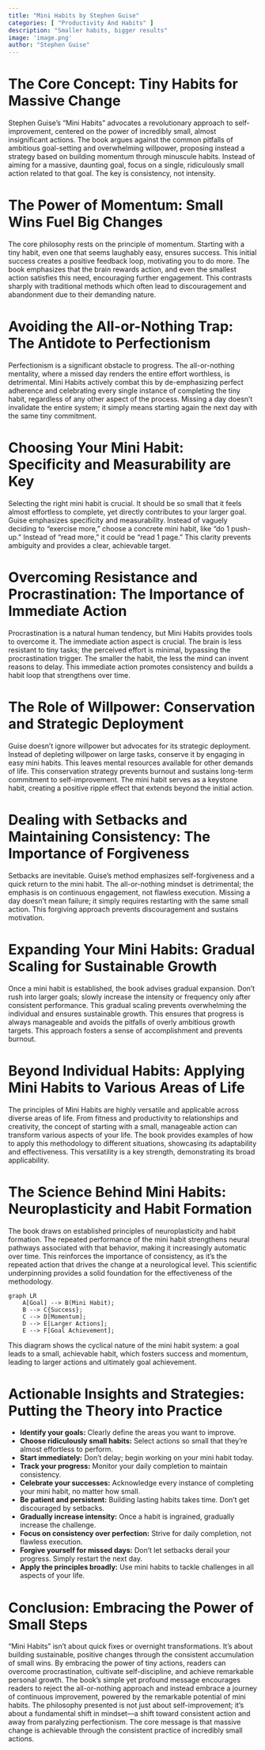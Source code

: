 ```yaml
---
title: "Mini Habits by Stephen Guise"
categories: [ "Productivity And Habits" ]
description: "Smaller habits, bigger results"
image: 'image.png'
author: "Stephen Guise"
---
```

# The Core Concept: Tiny Habits for Massive Change

Stephen Guise's "Mini Habits" advocates a revolutionary approach to self-improvement, centered on the power of incredibly small, almost insignificant actions.  The book argues against the common pitfalls of ambitious goal-setting and overwhelming willpower, proposing instead a strategy based on building momentum through minuscule habits.  Instead of aiming for a massive, daunting goal, focus on a single, ridiculously small action related to that goal. The key is consistency, not intensity.

# The Power of Momentum: Small Wins Fuel Big Changes

The core philosophy rests on the principle of momentum.  Starting with a tiny habit, even one that seems laughably easy, ensures success. This initial success creates a positive feedback loop, motivating you to do more.  The book emphasizes that the brain rewards action, and even the smallest action satisfies this need, encouraging further engagement.  This contrasts sharply with traditional methods which often lead to discouragement and abandonment due to their demanding nature.

# Avoiding the All-or-Nothing Trap:  The Antidote to Perfectionism

Perfectionism is a significant obstacle to progress.  The all-or-nothing mentality, where a missed day renders the entire effort worthless, is detrimental. Mini Habits actively combat this by de-emphasizing perfect adherence and celebrating every single instance of completing the tiny habit, regardless of any other aspect of the process. Missing a day doesn't invalidate the entire system; it simply means starting again the next day with the same tiny commitment.

# Choosing Your Mini Habit:  Specificity and Measurability are Key

Selecting the right mini habit is crucial.  It should be so small that it feels almost effortless to complete, yet directly contributes to your larger goal.  Guise emphasizes specificity and measurability.  Instead of vaguely deciding to "exercise more," choose a concrete mini habit, like "do 1 push-up."  Instead of "read more," it could be "read 1 page." This clarity prevents ambiguity and provides a clear, achievable target.

# Overcoming Resistance and Procrastination:  The Importance of Immediate Action

Procrastination is a natural human tendency, but Mini Habits provides tools to overcome it. The immediate action aspect is crucial.  The brain is less resistant to tiny tasks; the perceived effort is minimal, bypassing the procrastination trigger.  The smaller the habit, the less the mind can invent reasons to delay. This immediate action promotes consistency and builds a habit loop that strengthens over time.

# The Role of Willpower: Conservation and Strategic Deployment

Guise doesn't ignore willpower but advocates for its strategic deployment.  Instead of depleting willpower on large tasks, conserve it by engaging in easy mini habits. This leaves mental resources available for other demands of life. This conservation strategy prevents burnout and sustains long-term commitment to self-improvement.  The mini habit serves as a keystone habit, creating a positive ripple effect that extends beyond the initial action.

# Dealing with Setbacks and Maintaining Consistency:  The Importance of Forgiveness

Setbacks are inevitable.  Guise's method emphasizes self-forgiveness and a quick return to the mini habit.  The all-or-nothing mindset is detrimental; the emphasis is on continuous engagement, not flawless execution. Missing a day doesn't mean failure; it simply requires restarting with the same small action. This forgiving approach prevents discouragement and sustains motivation.

# Expanding Your Mini Habits: Gradual Scaling for Sustainable Growth

Once a mini habit is established, the book advises gradual expansion.  Don't rush into larger goals; slowly increase the intensity or frequency only after consistent performance.  This gradual scaling prevents overwhelming the individual and ensures sustainable growth.  This ensures that progress is always manageable and avoids the pitfalls of overly ambitious growth targets.  This approach fosters a sense of accomplishment and prevents burnout.

#  Beyond Individual Habits:  Applying Mini Habits to Various Areas of Life

The principles of Mini Habits are highly versatile and applicable across diverse areas of life. From fitness and productivity to relationships and creativity, the concept of starting with a small, manageable action can transform various aspects of your life.  The book provides examples of how to apply this methodology to different situations, showcasing its adaptability and effectiveness.  This versatility is a key strength, demonstrating its broad applicability.

# The Science Behind Mini Habits:  Neuroplasticity and Habit Formation

The book draws on established principles of neuroplasticity and habit formation.  The repeated performance of the mini habit strengthens neural pathways associated with that behavior, making it increasingly automatic over time.  This reinforces the importance of consistency, as it's the repeated action that drives the change at a neurological level.  This scientific underpinning provides a solid foundation for the effectiveness of the methodology.


```mermaid
graph LR
    A[Goal] --> B(Mini Habit);
    B --> C{Success};
    C --> D[Momentum];
    D --> E[Larger Actions];
    E --> F[Goal Achievement];
```

This diagram shows the cyclical nature of the mini habit system: a goal leads to a small, achievable habit, which fosters success and momentum, leading to larger actions and ultimately goal achievement.


# Actionable Insights and Strategies:  Putting the Theory into Practice

* **Identify your goals:**  Clearly define the areas you want to improve.
* **Choose ridiculously small habits:**  Select actions so small that they're almost effortless to perform.
* **Start immediately:** Don't delay; begin working on your mini habit today.
* **Track your progress:**  Monitor your daily completion to maintain consistency.
* **Celebrate your successes:** Acknowledge every instance of completing your mini habit, no matter how small.
* **Be patient and persistent:**  Building lasting habits takes time.  Don't get discouraged by setbacks.
* **Gradually increase intensity:**  Once a habit is ingrained, gradually increase the challenge.
* **Focus on consistency over perfection:** Strive for daily completion, not flawless execution.
* **Forgive yourself for missed days:**  Don't let setbacks derail your progress. Simply restart the next day.
* **Apply the principles broadly:**  Use mini habits to tackle challenges in all aspects of your life.

# Conclusion:  Embracing the Power of Small Steps

"Mini Habits" isn't about quick fixes or overnight transformations. It's about building sustainable, positive changes through the consistent accumulation of small wins.  By embracing the power of tiny actions, readers can overcome procrastination, cultivate self-discipline, and achieve remarkable personal growth. The book's simple yet profound message encourages readers to reject the all-or-nothing approach and instead embrace a journey of continuous improvement, powered by the remarkable potential of mini habits.  The philosophy presented is not just about self-improvement; it's about a fundamental shift in mindset—a shift toward consistent action and away from paralyzing perfectionism. The core message is that massive change is achievable through the consistent practice of incredibly small actions.

